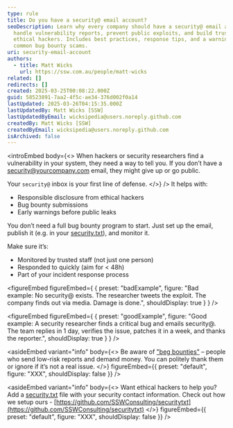 ```yaml
---
type: rule
title: Do you have a security@ email account?
seoDescription: Learn why every company should have a security@ email address to
  handle vulnerability reports, prevent public exploits, and build trust with
  ethical hackers. Includes best practices, response tips, and a warning about
  common bug bounty scams.
uri: security-email-account
authors:
  - title: Matt Wicks
    url: https://ssw.com.au/people/matt-wicks
related: []
redirects: []
created: 2025-03-25T00:08:22.000Z
guid: 58523891-7aa2-4f5c-ae34-376d002f0a14
lastUpdated: 2025-03-26T04:15:35.000Z
lastUpdatedBy: Matt Wicks [SSW]
lastUpdatedByEmail: wicksipedia@users.noreply.github.com
createdBy: Matt Wicks [SSW]
createdByEmail: wicksipedia@users.noreply.github.com
isArchived: false
---
```

<introEmbed
  body={<>
When hackers or security researchers find a vulnerability in your system, they need a way to tell you. If you don’t have a <security@yourcompany.com> email, they might give up or go public.

Your `security@` inbox is your first line of defense.
  </>}
/>
It helps with:

* Responsible disclosure from ethical hackers
* Bug bounty submissions
* Early warnings before public leaks

You don’t need a full bug bounty program to start. Just set up the email, publish it (e.g. in your [security.txt](https://securitytxt.org)), and monitor it.

Make sure it’s:

* Monitored by trusted staff (not just one person)
* Responded to quickly (aim for &lt; 48h)
* Part of your incident response process

<figureEmbed figureEmbed={ {
  preset: "badExample",
  figure: "Bad example: No security@ exists. The researcher tweets the exploit. The company finds out via media. Damage is done.",
  shouldDisplay: true
} } />


<figureEmbed figureEmbed={ {
  preset: "goodExample",
  figure: "Good example: A security researcher finds a critical bug and emails security@. The team replies in 1 day, verifies the issue, patches it in a week, and thanks the reporter.",
  shouldDisplay: true
} } />


<asideEmbed
  variant="info"
  body={<>
    Be aware of ["beg bounties"](https://www.troyhunt.com/beg-bounties/) – people who send low-risk reports and demand money. You can politely thank them or ignore if it’s not a real issue.
  </>}
  figureEmbed={{
    preset: "default",
    figure: "XXX",
    shouldDisplay: false
  }}
/>

<asideEmbed
  variant="info"
  body={<>
    Want ethical hackers to help you? Add a [security.txt](https://securitytxt.org) file with your security contact information. Check out how we setup ours - [https://github.com/SSWConsulting/securitytxt](https://github.com/SSWConsulting/securitytxt)
  </>}
  figureEmbed={{
    preset: "default",
    figure: "XXX",
    shouldDisplay: false
  }}
/>
